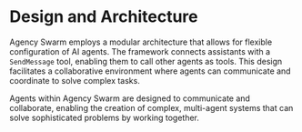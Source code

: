 # Design and Architecture

Agency Swarm employs a modular architecture that allows for flexible configuration of AI agents. The framework connects assistants with a `SendMessage` tool, enabling them to call other agents as tools. This design facilitates a collaborative environment where agents can communicate and coordinate to solve complex tasks.

Agents within Agency Swarm are designed to communicate and collaborate, enabling the creation of complex, multi-agent systems that can solve sophisticated problems by working together.

